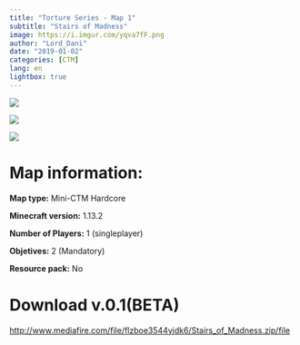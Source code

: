 ```yaml
---
title: "Torture Series - Map 1"
subtitle: "Stairs of Madness"
image: https://i.imgur.com/yqva7fF.png
author: "Lord_Dani"
date: "2019-01-02"
categories: [CTM]
lang: en
lightbox: true
---
```


![](https://i.imgur.com/yqva7fF.png)

::: {.callout-note title="More pictures" collapse="true" appearance="minimal"}

![](https://i.imgur.com/9sZKhon.png)

![](https://i.imgur.com/4QgZ4Ds.png)

:::

# Map information:

**Map type:** Mini-CTM Hardcore

**Minecraft version:** 1.13.2

**Number of Players:** 1 (singleplayer)

**Objetives:** 2 (Mandatory)

**Resource pack:** No

# Download v.0.1(BETA)

[http://www.mediafire.com/file/flzboe3544yjdk6/Stairs_of_Madness.zip/file](http://www.mediafire.com/file/flzboe3544yjdk6/Stairs_of_Madness.zip/file)